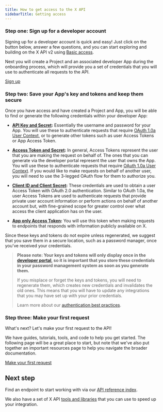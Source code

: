 ```yaml
---
title: How to get access to the X API
sidebarTitle: Getting access
---
```


### Step one: Sign up for a developer account

Signing up for a developer account is quick and easy! Just click on the button below, answer a few questions, and you can start exploring and building on the X API v2 using [Basic access](https://developer.twitter.com/en/portal/products/basic).

Next you will create a Project and an associated developer App during the onboarding process, which will provide you a set of credentials that you will use to authenticate all requests to the API.

[Sign up](https://developer.twitter.com/en/portal/products/basic)

### Step two: Save your App's key and tokens and keep them secure

Once you have access and have created a Project and App, you will be able to find or generate the following credentials within your developer App:

- **[API Key and Secret](https://developer.twitter.com/resources/fundamentals/authentication/api-key-and-secret):** Essentially the username and password for your App. You will use these to authenticate requests that require [OAuth 1.0a User Context](/resources/fundamentals/authentication), or to generate other tokens such as user Access Tokens or App Access Token.

- **[Access Token and Secret](https://developer.twitter.com/resources/fundamentals/authentication/obtaining-user-access-tokens):** In general, Access Tokens represent the user that you are making the request on behalf of. The ones that you can generate via the developer portal represent the user that owns the App. You will use these to authenticate requests that require [OAuth 1.0a User Context](/resources/fundamentals/authentication). If you would like to make requests on behalf of another user, you will need to use the 3-legged OAuth flow for them to authorize you.

- **[Client ID and Client Secret](/resources/fundamentals/authentication#how-to-connect-to-endpoints-using-oauth-2-0-authorization-code-flow-with-pkce):** These credentials are used to obtain a user Access Token with OAuth 2.0 authentication. Similar to OAuth 1.0a, the user Access Tokens are used to authenticate requests that provide private user account information or perform actions on behalf of another account but, with fine-grained scope for greater control over what access the client application has on the user.

- **[App only Access Token](/resources/fundamentals/authentication#bearer-token-also-known-as-app-only):** You will use this token when making requests to endpoints that responds with information publicly available on X.

Since these keys and tokens do not expire unless regenerated, we suggest that you save them in a secure location, such as a password manager, once you've received your credentials.

> **Please note: Your keys and tokens will only display once in the [developer portal](/resources/fundamentals/developer-portal), so it is important that you store these credentials in your password management system as soon as you generate them.**
>
> If you misplace or forget the keys and tokens, you will need to regenerate them, which creates new credentials and invalidates the old ones. This means that you will have to update any integrations that you may have set up with your prior credentials.
>
> Learn more about our [authentication best practices](/resources/fundamentals/authentication#authentication-best-practices).

### Step three: Make your first request

What's next? Let's make your first request to the API!

We have guides, tutorials, tools, and code to help you get started. The following page will be a great place to start, but note that we've also put together an important resources page to help you navigate the broader documentation.

[Make your first request](/x-api/getting-started/make-your-first-request)

## Next step

Find an endpoint to start working with via our [API reference index](/x-api/introduction).

We also have a set of X API [tools and libraries](/x-api/tools-and-libraries/overview) that you can use to speed up your integration.
